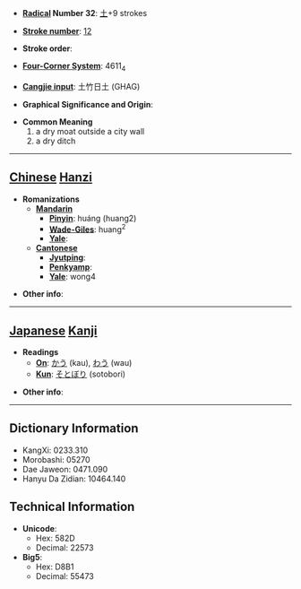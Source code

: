 * '''[[Wiktionary:Chinese radical index| Radical]] Number 32''': [[Wiktionary:Chinese radical index 土|土]]+9 strokes

* '''[[Wiktionary:Chinese total strokes index|Stroke number]]''': [[Wiktionary:Chinese total strokes index 12|12]]

* '''Stroke order''': 

* '''[[Wiktionary:Chinese four corner index|Four-Corner System]]''': 4611<sub>4</sub>

* '''[[Wiktionary:Chinese Cangjie index|Cangjie input]]''': 土竹日土 (GHAG)

* '''Graphical Significance and Origin''': 

* '''Common Meaning'''
*#a dry moat outside a city wall
*# a dry ditch


----

== [[Chinese]] [[Hanzi]] ==

* '''Romanizations'''
** '''[[Mandarin]]'''
*** '''[[Pinyin]]''': huáng (huang2)
*** '''[[Wade-Giles]]''': huang<sup>2</sup>
*** '''[[Yale]]''': 
** '''[[Cantonese]]'''
*** '''[[Jyutping]]''':
*** '''[[Penkyamp]]''': 
*** '''[[Yale]]''': wong4

* '''Other info''': 

----

== [[Japanese]] [[Kanji]] ==

* '''Readings'''
** '''[[On]]''': [[かう]] (kau), [[わう]] (wau)
** '''[[Kun]]''': [[そとぼり]] (sotobori)

* '''Other info''':  

----

== Dictionary Information ==

* KangXi: 0233.310
* Morobashi: 05270
* Dae Jaweon: 0471.090
* Hanyu Da Zidian: 10464.140

== Technical Information ==

* '''Unicode''':
** Hex: 582D
** Decimal: 22573
* '''Big5''':
** Hex: D8B1
** Decimal: 55473